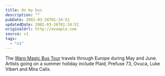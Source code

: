 ```yaml
---
title: On my bus
description: ""
pubDate: 2002-03-26T01:34:51
updatedDate: 2002-03-26T01:34:51
originalUrl: http://example.com
source: v1
tags:
  - "v1"
---
```


The [Warp Magic Bus Tour][1] travels through Europe during May and June. Artists going on a summer holiday include Plaid, Prefuse 73, Ovuca, Luke Vibert and Mira Calix.

[1]: http://www.warprecords.com/tour/
